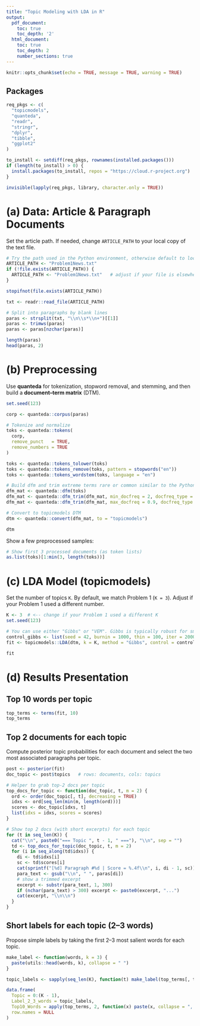 ```yaml
---
title: "Topic Modeling with LDA in R"
output:
  pdf_document:
    toc: true
    toc_depth: '2'
  html_document:
    toc: true
    toc_depth: 2
    number_sections: true
---
```


```r
knitr::opts_chunk$set(echo = TRUE, message = TRUE, warning = TRUE)
```

## Packages

```r
req_pkgs <- c(
  "topicmodels",
  "quanteda",
  "readr",
  "stringr",
  "dplyr",
  "tibble",
  "ggplot2"
)

to_install <- setdiff(req_pkgs, rownames(installed.packages()))
if (length(to_install) > 0) {
  install.packages(to_install, repos = "https://cloud.r-project.org")
}

invisible(lapply(req_pkgs, library, character.only = TRUE))
```
# (a) Data: Article & Paragraph Documents

Set the article path. If needed, change `ARTICLE_PATH` to your local copy of the text file.

```r
# Try the path used in the Python environment, otherwise default to local working dir
ARTICLE_PATH <- "Problem1News.txt"
if (!file.exists(ARTICLE_PATH)) {
  ARTICLE_PATH <- "Problem1News.txt"   # adjust if your file is elsewhere
}

stopifnot(file.exists(ARTICLE_PATH))

txt <- readr::read_file(ARTICLE_PATH)

# Split into paragraphs by blank lines
paras <- strsplit(txt, "\\n\\s*\\n+")[[1]]
paras <- trimws(paras)
paras <- paras[nzchar(paras)]

length(paras)
head(paras, 2)
```

# (b) Preprocessing

Use **quanteda** for tokenization, stopword removal, and stemming, and then build a **document–term matrix** (DTM).

```r
set.seed(123)

corp <- quanteda::corpus(paras)

# Tokenize and normalize
toks <- quanteda::tokens(
  corp,
  remove_punct   = TRUE,
  remove_numbers = TRUE
)

toks <- quanteda::tokens_tolower(toks)
toks <- quanteda::tokens_remove(toks, pattern = stopwords("en"))
toks <- quanteda::tokens_wordstem(toks, language = "en")

# Build dfm and trim extreme terms rare or common similar to the Python version
dfm_mat <- quanteda::dfm(toks)
dfm_mat <- quanteda::dfm_trim(dfm_mat, min_docfreq = 2, docfreq_type = "count")
dfm_mat <- quanteda::dfm_trim(dfm_mat, max_docfreq = 0.9, docfreq_type = "prop")

# Convert to topicmodels DTM
dtm <- quanteda::convert(dfm_mat, to = "topicmodels")

dtm
```

Show a few preprocessed samples:

```r
# Show first 3 processed documents (as token lists)
as.list(toks)[1:min(3, length(toks))]
```

# (c) LDA Model (topicmodels)

Set the number of topics `K`. By default, we match Problem 1 (`K = 3`). Adjust if your Problem 1 used a different number.

```r
K <- 3  # <-- change if your Problem 1 used a different K
set.seed(123)

# You can use either "Gibbs" or "VEM". Gibbs is typically robust for small corpora.
control_gibbs <- list(seed = 42, burnin = 1000, thin = 100, iter = 2000)
fit <- topicmodels::LDA(dtm, k = K, method = "Gibbs", control = control_gibbs)

fit
```

# (d) Results Presentation

## Top 10 words per topic

```r
top_terms <- terms(fit, 10)
top_terms
```

## Top 2 documents for each topic

Compute posterior topic probabilities for each document and select the two most associated paragraphs per topic.

```r
post <- posterior(fit)
doc_topic <- post$topics   # rows: documents, cols: topics

# Helper to grab top-2 docs per topic
top_docs_for_topic <- function(doc_topic, t, m = 2) {
  ord <- order(doc_topic[, t], decreasing = TRUE)
  idxs <- ord[seq_len(min(m, length(ord)))]
  scores <- doc_topic[idxs, t]
  list(idxs = idxs, scores = scores)
}

# Show top 2 docs (with short excerpts) for each topic
for (t in seq_len(K)) {
  cat("\\n", paste0("=== Topic ", t - 1, " ==="), "\\n", sep = "")
  td <- top_docs_for_topic(doc_topic, t, m = 2)
  for (i in seq_along(td$idxs)) {
    di <- td$idxs[i]
    sc <- td$scores[i]
    cat(sprintf("[%d] Paragraph #%d | Score = %.4f\\n", i, di - 1, sc))
    para_text <- gsub("\\n", " ", paras[di])
    # show a trimmed excerpt
    excerpt <- substr(para_text, 1, 300)
    if (nchar(para_text) > 300) excerpt <- paste0(excerpt, "...")
    cat(excerpt, "\\n\\n")
  }
}
```

## Short labels for each topic (2–3 words)

Propose simple labels by taking the first 2–3 most salient words for each topic.

```r
make_label <- function(words, k = 3) {
  paste(utils::head(words, k), collapse = " ")
}

topic_labels <- sapply(seq_len(K), function(t) make_label(top_terms[, t], k = 3))

data.frame(
  Topic = 0:(K - 1),
  Label_2_3_words = topic_labels,
  Top10_Words = apply(top_terms, 2, function(x) paste(x, collapse = ", ")),
  row.names = NULL
)
```


